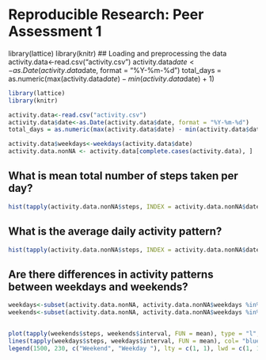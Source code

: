 # Reproducible Research:  Peer Assessment 1
library(lattice)
library(knitr)
## Loading and preprocessing the data
activity.data<-read.csv("activity.csv")
activity.data$date<-as.Date(activity.data$date, format = "%Y-%m-%d")
total_days = as.numeric(max(activity.data$date) - min(activity.data$date) + 1)
```r
library(lattice)
library(knitr)

activity.data<-read.csv("activity.csv")
activity.data$date<-as.Date(activity.data$date, format = "%Y-%m-%d")
total_days = as.numeric(max(activity.data$date) - min(activity.data$date) + 1)
```

  
```r
activity.data$weekdays<-weekdays(activity.data$date)
activity.data.nonNA <- activity.data[complete.cases(activity.data), ]
```


## What is mean total number of steps taken per day?

```r
hist(tapply(activity.data.nonNA$steps, INDEX = activity.data.nonNA$date,sum, na.rm = TRUE), breaks = 10, xlim= c(0,25000), ylim = c(0,20), col= "orange", xlab = "Total steps", main = "Total steps frequency", ylab = "No of days")
```

## What is the average daily activity pattern?
```r
hist(tapply(activity.data.nonNA$steps, INDEX = activity.data.nonNA$date,mean, na.rm = TRUE), breaks = 10, xlim= c(0,79), ylim = c(0,20), col= "orange", xlab = "mean of steps", main = "mean frequency", ylab = "No of days")

```



## Are there differences in activity patterns between weekdays and weekends?
```r
weekdays<-subset(activity.data.nonNA, activity.data.nonNA$weekdays %in% c("Monday", "Tuesday","Wednesday", "Thursday", "Friday"))
weekends<-subset(activity.data.nonNA, activity.data.nonNA$weekdays %in% c("Saturday","Sunday"))


plot(tapply(weekends$steps, weekends$interval, FUN = mean), type = "l", xlab = "Interval", ylab= "avg steps", main = "Weekdays vs Weekends steps on interval", col="red", xlim= c(0,250), ylim=c(0,250))
lines(tapply(weekdays$steps, weekdays$interval, FUN = mean), col= "blue")
legend(1500, 230, c("Weekend", "Weekday "), lty = c(1, 1), lwd = c(1, 1), col = c("blue","red"))

```


